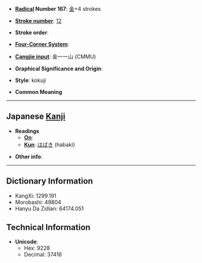 * '''[[Wiktionary:Chinese radical index| Radical]] Number 167''': [[Wiktionary:Chinese radical index 金|金]]+4 strokes

* '''[[Wiktionary:Chinese total strokes index|Stroke number]]''': [[Wiktionary:Chinese total strokes index 12|12]]

* '''Stroke order''': 

* '''[[Wiktionary:Chinese four corner index|Four-Corner System]]''': 

* '''[[Wiktionary:Chinese Cangjie index|Cangjie input]]''': 金一一山 (CMMU)

* '''Graphical Significance and Origin''': 

* '''Style''': kokuji

* '''Common Meaning'''

----

== Japanese [[Kanji]] ==

* '''Readings'''
** '''[[On]]''': 
** '''[[Kun]]''': [[はばき]] (habaki)

* '''Other info''':  

----

== Dictionary Information ==

* KangXi: 1299.191
* Morobashi: 49804
* Hanyu Da Zidian: 64174.051

== Technical Information ==

* '''Unicode''':
** Hex: 9228
** Decimal: 37416